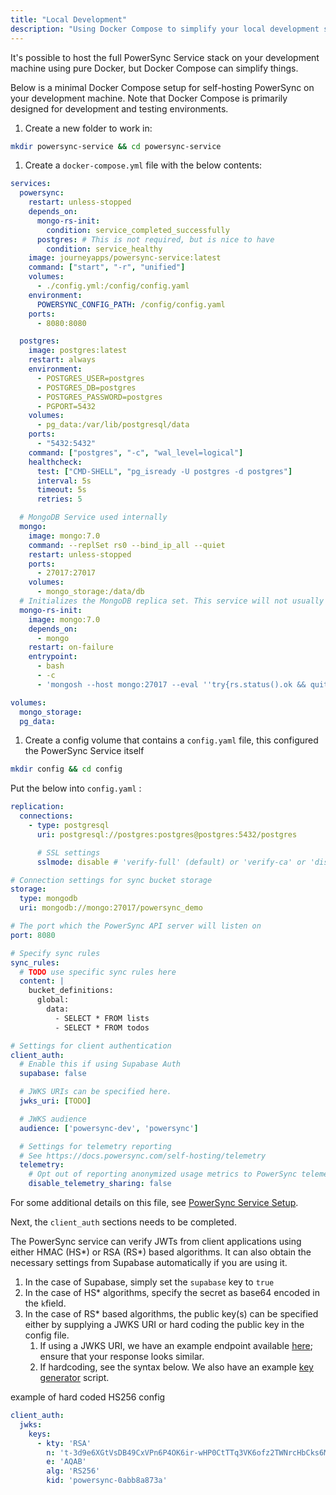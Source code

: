 ```yaml
---
title: "Local Development"
description: "Using Docker Compose to simplify your local development stack"
---
```


It's possible to host the full PowerSync Service stack on your development machine using pure Docker, but Docker Compose can simplify things.

Below is a minimal Docker Compose setup for self-hosting PowerSync on your development machine. Note that Docker Compose is primarily designed for development and testing environments.

1. Create a new folder to work in:

```bash
mkdir powersync-service && cd powersync-service
```

1. Create a `docker-compose.yml` file with the below contents:

```yaml
services:
  powersync:
    restart: unless-stopped
    depends_on:
      mongo-rs-init:
        condition: service_completed_successfully
      postgres: # This is not required, but is nice to have
        condition: service_healthy
    image: journeyapps/powersync-service:latest
    command: ["start", "-r", "unified"]
    volumes:
      - ./config.yml:/config/config.yaml
    environment:
      POWERSYNC_CONFIG_PATH: /config/config.yaml
    ports:
      - 8080:8080

  postgres:
    image: postgres:latest
    restart: always
    environment:
      - POSTGRES_USER=postgres
      - POSTGRES_DB=postgres
      - POSTGRES_PASSWORD=postgres
      - PGPORT=5432
    volumes:
      - pg_data:/var/lib/postgresql/data
    ports:
      - "5432:5432"
    command: ["postgres", "-c", "wal_level=logical"]
    healthcheck:
      test: ["CMD-SHELL", "pg_isready -U postgres -d postgres"]
      interval: 5s
      timeout: 5s
      retries: 5

  # MongoDB Service used internally
  mongo:
    image: mongo:7.0
    command: --replSet rs0 --bind_ip_all --quiet
    restart: unless-stopped
    ports:
      - 27017:27017
    volumes:
      - mongo_storage:/data/db
  # Initializes the MongoDB replica set. This service will not usually be actively running
  mongo-rs-init:
    image: mongo:7.0
    depends_on:
      - mongo
    restart: on-failure
    entrypoint:
      - bash
      - -c
      - 'mongosh --host mongo:27017 --eval ''try{rs.status().ok && quit(0)} catch {} rs.initiate({_id: "rs0", version: 1, members: [{ _id: 0, host : "mongo:27017" }]})'''

volumes:
  mongo_storage:
  pg_data:

```

1. Create a config volume that contains a `config.yaml` file, this configured the PowerSync Service itself

```bash
mkdir config && cd config
```

Put the below into `config.yaml` :

```yaml
replication:
  connections:
    - type: postgresql
      uri: postgresql://postgres:postgres@postgres:5432/postgres

      # SSL settings
      sslmode: disable # 'verify-full' (default) or 'verify-ca' or 'disable'

# Connection settings for sync bucket storage
storage:
  type: mongodb
  uri: mongodb://mongo:27017/powersync_demo

# The port which the PowerSync API server will listen on
port: 8080

# Specify sync rules
sync_rules:
  # TODO use specific sync rules here
  content: |
    bucket_definitions:
      global:
        data:
          - SELECT * FROM lists
          - SELECT * FROM todos

# Settings for client authentication
client_auth:
  # Enable this if using Supabase Auth
  supabase: false

  # JWKS URIs can be specified here.
  jwks_uri: [TODO]

  # JWKS audience
  audience: ['powersync-dev', 'powersync']

  # Settings for telemetry reporting
  # See https://docs.powersync.com/self-hosting/telemetry
  telemetry:
    # Opt out of reporting anonymized usage metrics to PowerSync telemetry service
    disable_telemetry_sharing: false
```

For some additional details on this file, see [PowerSync Service Setup](/self-hosting/installation/powersync-service-setup).

Next, the `client_auth` sections needs to be completed.

The PowerSync service can verify JWTs from client applications using either HMAC (HS\*) or RSA (RS\*) based algorithms. It can also obtain the necessary settings from Supabase automatically if you are using it.

1. In the case of Supabase, simply set the `supabase` key to `true`
2. In the case of HS\* algorithms, specify the secret as base64 encoded in the `k`field.
3. In the case of RS\* based algorithms, the public key(s) can be specified either by supplying a JWKS URI or hard coding the public key in the config file.
   1. If using a JWKS URI, we have an example endpoint available [here](https://hlstmcktecziostiaplz.supabase.co/functions/v1/powersync-jwks); ensure that your response looks similar.
   2. If hardcoding, see the syntax below. We also have an example [key generator](https://github.com/powersync-ja/self-host-demo/tree/main/key-generator) script.

example of hard coded HS256 config

```yaml
client_auth:
  jwks:
    keys:
      - kty: 'RSA'
        n: 't-3d9e6XGtVsDB49CxVPn6P4OK6ir-wHP0CtTTq3VK6ofz2TWNrcHbCks6MszyWuBN1qb1ir_qudwwIeS69InEFm9WOYG1jIp6OBUNY4LPvkWfhSqcU6BasRAkYllC65CnSiVuTs4TlVgE-CBZQwQCvyrYgQgczC-GnI2HEB2SGTnXnBTXmAFEAd7xh_IROURZm1C6RnD2fXmiR1PxJsBn1w2hWYk0L8rQPlkthXwHNKd964rDir2qSTzVaHVvrFaxKiTlTe8uP4PR6OZT4pE0NDI2KNkyPauIeXp8HrwpZiUd8Znc8LQ-mj-hxfxtynYhxvcd6O_jyxa_41wjPeeQ'
        e: 'AQAB'
        alg: 'RS256'
        kid: 'powersync-0abb8a873a'
```
